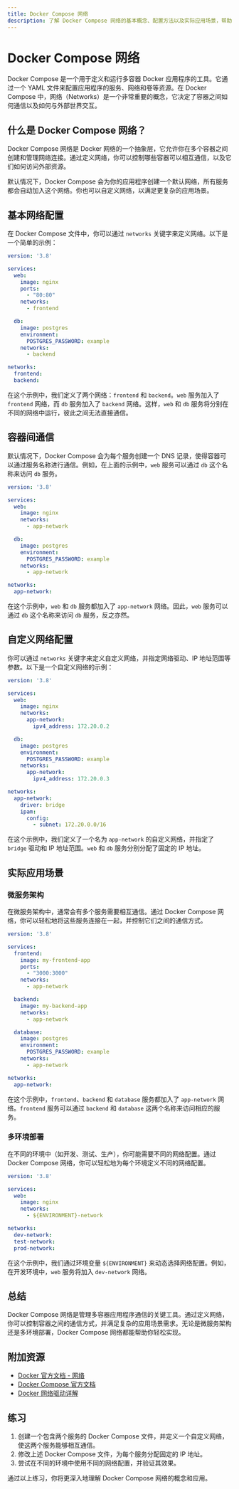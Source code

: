 ```yaml
---
title: Docker Compose 网络
description: 了解 Docker Compose 网络的基本概念、配置方法以及实际应用场景，帮助初学者掌握容器间的通信和网络管理。
---
```


# Docker Compose 网络

Docker Compose 是一个用于定义和运行多容器 Docker 应用程序的工具。它通过一个 YAML 文件来配置应用程序的服务、网络和卷等资源。在 Docker Compose 中，网络（Networks）是一个非常重要的概念，它决定了容器之间如何通信以及如何与外部世界交互。

## 什么是 Docker Compose 网络？

Docker Compose 网络是 Docker 网络的一个抽象层，它允许你在多个容器之间创建和管理网络连接。通过定义网络，你可以控制哪些容器可以相互通信，以及它们如何访问外部资源。

默认情况下，Docker Compose 会为你的应用程序创建一个默认网络，所有服务都会自动加入这个网络。你也可以自定义网络，以满足更复杂的应用场景。

## 基本网络配置

在 Docker Compose 文件中，你可以通过 `networks` 关键字来定义网络。以下是一个简单的示例：

```yaml
version: '3.8'

services:
  web:
    image: nginx
    ports:
      - "80:80"
    networks:
      - frontend

  db:
    image: postgres
    environment:
      POSTGRES_PASSWORD: example
    networks:
      - backend

networks:
  frontend:
  backend:
```

在这个示例中，我们定义了两个网络：`frontend` 和 `backend`。`web` 服务加入了 `frontend` 网络，而 `db` 服务加入了 `backend` 网络。这样，`web` 和 `db` 服务将分别在不同的网络中运行，彼此之间无法直接通信。

## 容器间通信

默认情况下，Docker Compose 会为每个服务创建一个 DNS 记录，使得容器可以通过服务名称进行通信。例如，在上面的示例中，`web` 服务可以通过 `db` 这个名称来访问 `db` 服务。

```yaml
version: '3.8'

services:
  web:
    image: nginx
    networks:
      - app-network

  db:
    image: postgres
    environment:
      POSTGRES_PASSWORD: example
    networks:
      - app-network

networks:
  app-network:
```

在这个示例中，`web` 和 `db` 服务都加入了 `app-network` 网络。因此，`web` 服务可以通过 `db` 这个名称来访问 `db` 服务，反之亦然。

## 自定义网络配置

你可以通过 `networks` 关键字来定义自定义网络，并指定网络驱动、IP 地址范围等参数。以下是一个自定义网络的示例：

```yaml
version: '3.8'

services:
  web:
    image: nginx
    networks:
      app-network:
        ipv4_address: 172.20.0.2

  db:
    image: postgres
    environment:
      POSTGRES_PASSWORD: example
    networks:
      app-network:
        ipv4_address: 172.20.0.3

networks:
  app-network:
    driver: bridge
    ipam:
      config:
        - subnet: 172.20.0.0/16
```

在这个示例中，我们定义了一个名为 `app-network` 的自定义网络，并指定了 `bridge` 驱动和 IP 地址范围。`web` 和 `db` 服务分别分配了固定的 IP 地址。

## 实际应用场景

### 微服务架构

在微服务架构中，通常会有多个服务需要相互通信。通过 Docker Compose 网络，你可以轻松地将这些服务连接在一起，并控制它们之间的通信方式。

```yaml
version: '3.8'

services:
  frontend:
    image: my-frontend-app
    ports:
      - "3000:3000"
    networks:
      - app-network

  backend:
    image: my-backend-app
    networks:
      - app-network

  database:
    image: postgres
    environment:
      POSTGRES_PASSWORD: example
    networks:
      - app-network

networks:
  app-network:
```

在这个示例中，`frontend`、`backend` 和 `database` 服务都加入了 `app-network` 网络。`frontend` 服务可以通过 `backend` 和 `database` 这两个名称来访问相应的服务。

### 多环境部署

在不同的环境中（如开发、测试、生产），你可能需要不同的网络配置。通过 Docker Compose 网络，你可以轻松地为每个环境定义不同的网络配置。

```yaml
version: '3.8'

services:
  web:
    image: nginx
    networks:
      - ${ENVIRONMENT}-network

networks:
  dev-network:
  test-network:
  prod-network:
```

在这个示例中，我们通过环境变量 `${ENVIRONMENT}` 来动态选择网络配置。例如，在开发环境中，`web` 服务将加入 `dev-network` 网络。

## 总结

Docker Compose 网络是管理多容器应用程序通信的关键工具。通过定义网络，你可以控制容器之间的通信方式，并满足复杂的应用场景需求。无论是微服务架构还是多环境部署，Docker Compose 网络都能帮助你轻松实现。

## 附加资源

- [Docker 官方文档 - 网络](https://docs.docker.com/network/)
- [Docker Compose 官方文档](https://docs.docker.com/compose/)
- [Docker 网络驱动详解](https://docs.docker.com/network/drivers/)

## 练习

1. 创建一个包含两个服务的 Docker Compose 文件，并定义一个自定义网络，使这两个服务能够相互通信。
2. 修改上述 Docker Compose 文件，为每个服务分配固定的 IP 地址。
3. 尝试在不同的环境中使用不同的网络配置，并验证其效果。

通过以上练习，你将更深入地理解 Docker Compose 网络的概念和应用。